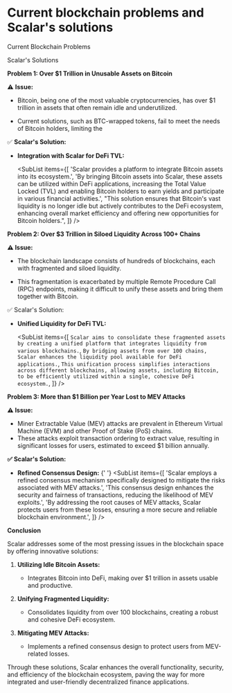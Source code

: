 
# Current blockchain problems and Scalar's solutions

<div class='text-center space-y-3'>
<p>Current Blockchain Problems</p>

<p>Scalar's Solutions</p>
</div>

**Problem 1: Over $1 Trillion in Unusable Assets on Bitcoin**

⚠️ **Issue:**

- Bitcoin, being one of the most valuable cryptocurrencies, has over $1 trillion in assets that often remain idle and underutilized.

- Current solutions, such as BTC-wrapped tokens, fail to meet the needs of Bitcoin holders, limiting the

✅ **Scalar's Solution:**

- **Integration with Scalar for DeFi TVL:**

  <SubList
    items={[
      'Scalar provides a platform to integrate Bitcoin assets into its ecosystem.',
      'By bringing Bitcoin assets into Scalar, these assets can be utilized within DeFi applications, increasing the Total Value Locked (TVL) and enabling Bitcoin holders to earn yields and participate in various financial activities.',
      "This solution ensures that Bitcoin's vast liquidity is no longer idle but actively contributes to the DeFi ecosystem, enhancing overall market efficiency and offering new opportunities for Bitcoin holders.",
    ]}
  />

**Problem 2: Over $3 Trillion in Siloed Liquidity Across 100+ Chains**

**⚠️ Issue:**

- The blockchain landscape consists of hundreds of blockchains, each with fragmented and siloed liquidity.

- This fragmentation is exacerbated by multiple Remote Procedure Call (RPC) endpoints, making it difficult to unify these assets and bring them together with Bitcoin.

✅ Scalar's Solution:

- **Unified Liquidity for DeFi TVL:**

  <SubList
    items={[
      `Scalar aims to consolidate these fragmented assets by creating a unified platform that integrates liquidity from various blockchains.`,
      `By bridging assets from over 100 chains, Scalar enhances the liquidity pool available for DeFi applications.`,
      `This unification process simplifies interactions across different blockchains, allowing assets, including Bitcoin, to be efficiently utilized within a single, cohesive DeFi ecosystem.`,
    ]}
  />

**Problem 3: More than $1 Billion per Year Lost to MEV Attacks**

**⚠️ Issue:**

- Miner Extractable Value (MEV) attacks are prevalent in Ethereum Virtual Machine (EVM) and other Proof of Stake (PoS) chains.
- These attacks exploit transaction ordering to extract value, resulting in significant losses for users, estimated to exceed $1 billion annually.

**✅ Scalar's Solution:**

- **Refined Consensus Design:**
  {' '}
  <SubList
    items={[
      'Scalar employs a refined consensus mechanism specifically designed to mitigate the risks associated with MEV attacks.',
      'This consensus design enhances the security and fairness of transactions, reducing the likelihood of MEV exploits.',
      'By addressing the root causes of MEV attacks, Scalar protects users from these losses, ensuring a more secure and reliable blockchain environment.',
    ]}
  />

**Conclusion**

Scalar addresses some of the most pressing issues in the blockchain space by offering innovative solutions:

1. **Utilizing Idle Bitcoin Assets:**

   - Integrates Bitcoin into DeFi, making over $1 trillion in assets usable and productive.

2. **Unifying Fragmented Liquidity:**

   - Consolidates liquidity from over 100 blockchains, creating a robust and cohesive DeFi ecosystem.

3. **Mitigating MEV Attacks:**

   - Implements a refined consensus design to protect users from MEV-related losses.

Through these solutions, Scalar enhances the overall functionality, security, and efficiency of the blockchain ecosystem, paving the way for more integrated and user-friendly decentralized finance applications.
